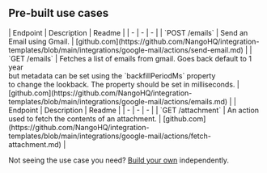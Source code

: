 
## Pre-built use cases

<AccordionGroup>


<Accordion title="Emails">
| Endpoint | Description | Readme |
| - | - | - |
| `POST /emails` | Send an Email using Gmail. | [github.com](https://github.com/NangoHQ/integration-templates/blob/main/integrations/google-mail/actions/send-email.md) |
| `GET /emails` | Fetches a list of emails from gmail. Goes back default to 1 year<br />but metadata can be set using the `backfillPeriodMs` property<br />to change the lookback. The property should be set in milliseconds. | [github.com](https://github.com/NangoHQ/integration-templates/blob/main/integrations/google-mail/actions/emails.md) |
</Accordion>


<Accordion title="Others">
| Endpoint | Description | Readme |
| - | - | - |
| `GET /attachment` | An action used to fetch the contents of an attachment. | [github.com](https://github.com/NangoHQ/integration-templates/blob/main/integrations/google-mail/actions/fetch-attachment.md) |
</Accordion>

</AccordionGroup>

<Tip>Not seeing the use case you need? [Build your own](https://nango.dev/slack) independently.</Tip>
